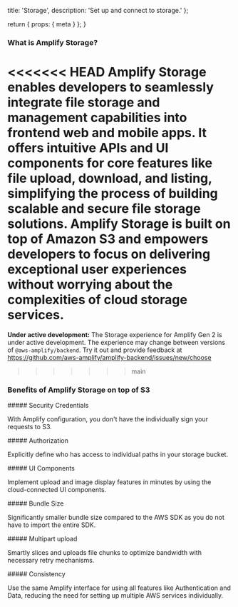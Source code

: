 
  title: 'Storage',
  description: 'Set up and connect to storage.'
};

  return {
    props: {
      meta
    }
  };
}

### What is Amplify Storage?

<<<<<<< HEAD
Amplify Storage enables developers to seamlessly integrate file storage and management capabilities into frontend web and mobile apps. It offers intuitive APIs and UI components for core features like file upload, download, and listing, simplifying the process of building scalable and secure file storage solutions. Amplify Storage is built on top of Amazon S3 and empowers developers to focus on delivering exceptional user experiences without worrying about the complexities of cloud storage services.
=======
**Under active development:** The Storage experience for Amplify Gen 2 is under active development. The experience may change between versions of `@aws-amplify/backend`. Try it out and provide feedback at https://github.com/aws-amplify/amplify-backend/issues/new/choose
>>>>>>> main

### Benefits of Amplify Storage on top of S3

<Card variation="outlined">
##### Security Credentials

With Amplify configuration, you don't have the individually sign your requests to S3.
</Card>

<Card variation="outlined">
##### Authorization

Explicitly define who has access to individual paths in your storage bucket.
</Card>

<Card variation="outlined">
##### UI Components

Implement upload and image display features in minutes by using the cloud-connected UI components.
</Card>

<Card variation="outlined">
##### Bundle Size

Significantly smaller bundle size compared to the AWS SDK as you do not have to import the entire SDK.
</Card>

<Card variation="outlined">
##### Multipart upload

Smartly slices and uploads file chunks to optimize bandwidth with necessary retry mechanisms.
</Card>

<Card variation="outlined">
##### Consistency

Use the same Amplify interface for using all features like Authentication and Data, reducing the need for setting up multiple AWS services individually.
</Card>
